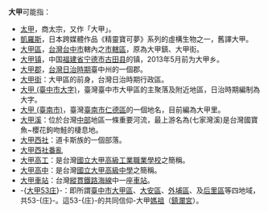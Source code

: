 '''大甲'''可能指：
*[[太甲|太甲]]，商太宗，又作「大甲」。
*[[凱羅斯|凱羅斯]]，日本跨媒體作品《精靈寶可夢》系列的虛構生物之一，舊譯大甲。
*[[大甲區|大甲區]]，[[台灣|台灣]][[台中市|台中市]]轄內之[[市轄區|市轄區]]，原為大甲鎮、大甲街。
*[[大甲镇|大甲镇]]，中国[[福建省|福建省]][[宁德市|宁德市]][[古田县|古田县]]的镇，2013年5月前为大甲乡。
*[[大甲郡|大甲郡]]，[[台灣日治時期|台灣日治時期]]臺中州的一個郡。
*[[大甲街|大甲街]]：大甲區的前身，台灣日治時期行政區。
*[[大甲_(臺中市大字)|大甲 (臺中市大字)]]，臺灣臺中市大甲區的主聚落及附近地區，日治時期編制為大字。
*[[大甲_(臺南市)|大甲 (臺南市)]]，臺灣[[臺南市|臺南市]][[仁德區|仁德區]]的一個地名，目前編為大甲里。
*[[大甲溪|大甲溪]]：位於台灣[[中部|中部]]地區一條重要河流，最上游名為(七家灣溪)是台灣國寶魚~櫻花鉤吻鮭的棲息地。
*[[大甲西社|大甲西社]]：道卡斯族的一個部落。
*[[大甲西社番亂|大甲西社番亂]]
*[[大甲高工|大甲高工]]：是台灣[[國立大甲高級工業職業學校|國立大甲高級工業職業學校]]之簡稱。
*[[大甲高中|大甲高中]]：是台灣[[國立大甲高級中學|國立大甲高級中學]]之簡稱。
*[[大甲車站|大甲車站]]：台灣[[縱貫線_(鐵路)|縱貫鐵路]][[海岸線_(臺鐵)|海線]]中一座[[車站|車站]]。
*-{[[大甲53庄|大甲53庄]]}-：即所謂[[臺中市|臺中市]][[大甲區|大甲區]]、[[大安區_(臺中市)|大安區]]、[[外埔區|外埔區]]、及[[后里區|后里區]]等四地域，共53-{庄}-。這53-{庄}-的共同信仰-大甲[[媽祖|媽祖]]（[[大甲鎮瀾宮|鎮瀾宮]]）。

{{disambig|Cat=二字亞洲相關消歧義}}